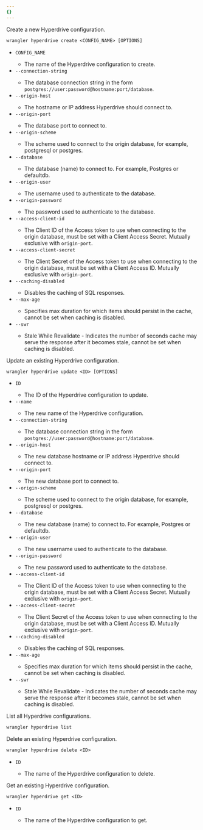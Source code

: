 ```yaml
---
{}
---
```



<AnchorHeading title="`create`" slug="hyperdrive-create" depth={3} />

Create a new Hyperdrive configuration.

```txt
wrangler hyperdrive create <CONFIG_NAME> [OPTIONS]
```

- `CONFIG_NAME` <Type text="string" /> <MetaInfo text="required" />
  - The name of the Hyperdrive configuration to create.
- `--connection-string` <Type text="string" /> <MetaInfo text="optional" />
  - The database connection string in the form `postgres://user:password@hostname:port/database`.
- `--origin-host` <Type text="string" /> <MetaInfo text="optional" />
  - The hostname or IP address Hyperdrive should connect to.
- `--origin-port` <Type text="number" /> <MetaInfo text="optional" />
  - The database port to connect to.
- `--origin-scheme` <Type text="string" /> <MetaInfo text="optional" />
  - The scheme used to connect to the origin database, for example, postgresql or postgres.
- `--database` <Type text="string" /> <MetaInfo text="optional" />
  - The database (name) to connect to. For example, Postgres or defaultdb.
- `--origin-user` <Type text="string" /> <MetaInfo text="optional" />
  - The username used to authenticate to the database.
- `--origin-password` <Type text="string" /> <MetaInfo text="optional" />
  - The password used to authenticate to the database.
- `--access-client-id` <Type text="string" /> <MetaInfo text="optional" />
  - The Client ID of the Access token to use when connecting to the origin database, must be set with a Client Access Secret. Mutually exclusive with `origin-port`.
- `--access-client-secret` <Type text="string" /> <MetaInfo text="optional" />
  - The Client Secret of the Access token to use when connecting to the origin database, must be set with a Client Access ID. Mutually exclusive with `origin-port`.
- `--caching-disabled` <Type text="boolean" /> <MetaInfo text="optional" />
  - Disables the caching of SQL responses.
- `--max-age` <Type text="number" /> <MetaInfo text="optional" />
  - Specifies max duration for which items should persist in the cache, cannot be set when caching is disabled.
- `--swr` <Type text="number" /> <MetaInfo text="optional" />
  - Stale While Revalidate - Indicates the number of seconds cache may serve the response after it becomes stale, cannot be set when caching is disabled.

<AnchorHeading title="`update`" slug="hyperdrive-update" depth={3} />

Update an existing Hyperdrive configuration.

```txt
wrangler hyperdrive update <ID> [OPTIONS]
```

- `ID` <Type text="string" /> <MetaInfo text="required" />
  - The ID of the Hyperdrive configuration to update.
- `--name` <Type text="string" /> <MetaInfo text="optional" />
  - The new name of the Hyperdrive configuration.
- `--connection-string` <Type text="string" /> <MetaInfo text="optional" />
  - The database connection string in the form `postgres://user:password@hostname:port/database`.
- `--origin-host` <Type text="string" /> <MetaInfo text="optional" />
  - The new database hostname or IP address Hyperdrive should connect to.
- `--origin-port` <Type text="string" /> <MetaInfo text="optional" />
  - The new database port to connect to.
- `--origin-scheme` <Type text="string" /> <MetaInfo text="optional" />
  - The scheme used to connect to the origin database, for example, postgresql or postgres.
- `--database` <Type text="string" /> <MetaInfo text="optional" />
  - The new database (name) to connect to. For example, Postgres or defaultdb.
- `--origin-user` <Type text="string" /> <MetaInfo text="optional" />
  - The new username used to authenticate to the database.
- `--origin-password` <Type text="string" /> <MetaInfo text="optional" />
  - The new password used to authenticate to the database.
- `--access-client-id` <Type text="string" /> <MetaInfo text="optional" />
  - The Client ID of the Access token to use when connecting to the origin database, must be set with a Client Access Secret. Mutually exclusive with `origin-port`.
- `--access-client-secret` <Type text="string" /> <MetaInfo text="optional" />
  - The Client Secret of the Access token to use when connecting to the origin database, must be set with a Client Access ID. Mutually exclusive with `origin-port`.
- `--caching-disabled` <Type text="boolean" /> <MetaInfo text="optional" />
  - Disables the caching of SQL responses.
- `--max-age` <Type text="number" /> <MetaInfo text="optional" />
  - Specifies max duration for which items should persist in the cache, cannot be set when caching is disabled.
- `--swr` <Type text="number" /> <MetaInfo text="optional" />
  - Stale While Revalidate - Indicates the number of seconds cache may serve the response after it becomes stale, cannot be set when caching is disabled.

<AnchorHeading title="`list`" slug="hyperdrive-list" depth={3} />

List all Hyperdrive configurations.

```txt
wrangler hyperdrive list
```

<AnchorHeading title="`delete`" slug="hyperdrive-delete" depth={3} />

Delete an existing Hyperdrive configuration.

```txt
wrangler hyperdrive delete <ID>
```

- `ID` <Type text="string" /> <MetaInfo text="required" />
  - The name of the Hyperdrive configuration to delete.

<AnchorHeading title="`get`" slug="hyperdrive-get" depth={3} />

Get an existing Hyperdrive configuration.

```txt
wrangler hyperdrive get <ID>
```

- `ID` <Type text="string" /> <MetaInfo text="required" />
  - The name of the Hyperdrive configuration to get.
